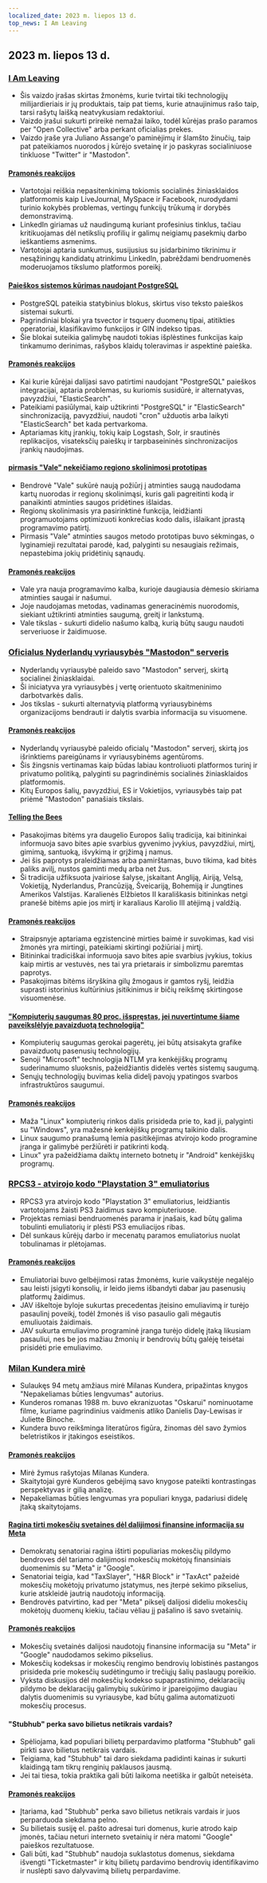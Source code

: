 ```yaml
---
localized_date: 2023 m. liepos 13 d.
top_news: I Am Leaving
---
```


## 2023 m. liepos 13 d.

### [I Am Leaving](https://briefs.video/videos/i-am-leaving/)

- Šis vaizdo įrašas skirtas žmonėms, kurie tvirtai tiki technologijų milijardieriais ir jų produktais, taip pat tiems, kurie atnaujinimus rašo taip, tarsi rašytų laišką neatvykusiam redaktoriui.
- Vaizdo įrašui sukurti prireikė nemažai laiko, todėl kūrėjas prašo paramos per "Open Collective" arba perkant oficialias prekes.
- Vaizdo įraše yra Juliano Assange'o paminėjimų ir šlamšto žinučių, taip pat pateikiamos nuorodos į kūrėjo svetainę ir jo paskyras socialiniuose tinkluose "Twitter" ir "Mastodon".

#### [Pramonės reakcijos](http://news.ycombinator.com/item?id=36691867)

- Vartotojai reiškia nepasitenkinimą tokiomis socialinės žiniasklaidos platformomis kaip LiveJournal, MySpace ir Facebook, nurodydami turinio kokybės problemas, vertingų funkcijų trūkumą ir dorybės demonstravimą.
- LinkedIn giriamas už naudingumą kuriant profesinius tinklus, tačiau kritikuojamas dėl netikslių profilių ir galimų neigiamų pasekmių darbo ieškantiems asmenims.
- Vartotojai aptaria sunkumus, susijusius su įsidarbinimo tikrinimu ir nesąžiningų kandidatų atrinkimu LinkedIn, pabrėždami bendruomenės moderuojamos tikslumo platformos poreikį.

#### [Paieškos sistemos kūrimas naudojant PostgreSQL](https://xata.io/blog/postgres-full-text-search-engine)

- PostgreSQL pateikia statybinius blokus, skirtus viso teksto paieškos sistemai sukurti.
- Pagrindiniai blokai yra tsvector ir tsquery duomenų tipai, atitikties operatoriai, klasifikavimo funkcijos ir GIN indekso tipas.
- Šie blokai suteikia galimybę naudoti tokias išplėstines funkcijas kaip tinkamumo derinimas, rašybos klaidų toleravimas ir aspektinė paieška.

#### [Pramonės reakcijos](http://news.ycombinator.com/item?id=36699016)

- Kai kurie kūrėjai dalijasi savo patirtimi naudojant "PostgreSQL" paieškos integracijai, aptaria problemas, su kuriomis susidūrė, ir alternatyvas, pavyzdžiui, "ElasticSearch".
- Pateikiami pasiūlymai, kaip užtikrinti "PostgreSQL" ir "ElasticSearch" sinchronizaciją, pavyzdžiui, naudoti "cron" užduotis arba laikyti "ElasticSearch" bet kada pertvarkoma.
- Aptariamas kitų įrankių, tokių kaip Logstash, Solr, ir srautinės replikacijos, visateksčių paieškų ir tarpbaseininės sinchronizacijos įrankių naudojimas.

#### [pirmasis "Vale" nekeičiamo regiono skolinimosi prototipas](https://verdagon.dev/blog/first-regions-prototype)

- Bendrovė "Vale" sukūrė naują požiūrį į atminties saugą naudodama kartų nuorodas ir regionų skolinimąsi, kuris gali pagreitinti kodą ir panaikinti atminties saugos pridėtines išlaidas.
- Regionų skolinimasis yra pasirinktinė funkcija, leidžianti programuotojams optimizuoti konkrečias kodo dalis, išlaikant įprastą programavimo patirtį.
- Pirmasis "Vale" atminties saugos metodo prototipas buvo sėkmingas, o lyginamieji rezultatai parodė, kad, palyginti su nesaugiais režimais, nepastebima jokių pridėtinių sąnaudų.

#### [Pramonės reakcijos](http://news.ycombinator.com/item?id=36690556)

- Vale yra nauja programavimo kalba, kurioje daugiausia dėmesio skiriama atminties saugai ir našumui.
- Joje naudojamas metodas, vadinamas generacinėmis nuorodomis, siekiant užtikrinti atminties saugumą, greitį ir lankstumą.
- Vale tikslas - sukurti didelio našumo kalbą, kurią būtų saugu naudoti serveriuose ir žaidimuose.

### [Oficialus Nyderlandų vyriausybės "Mastodon" serveris](https://social.overheid.nl/@avhuffelen/110700825255524685)

- Nyderlandų vyriausybė paleido savo "Mastodon" serverį, skirtą socialinei žiniasklaidai.
- Ši iniciatyva yra vyriausybės į vertę orientuoto skaitmeninimo darbotvarkės dalis.
- Jos tikslas - sukurti alternatyvią platformą vyriausybinėms organizacijoms bendrauti ir dalytis svarbia informacija su visuomene.

#### [Pramonės reakcijos](http://news.ycombinator.com/item?id=36695635)

- Nyderlandų vyriausybė paleido oficialų "Mastodon" serverį, skirtą jos išrinktiems pareigūnams ir vyriausybinėms agentūroms.
- Šis žingsnis vertinamas kaip būdas labiau kontroliuoti platformos turinį ir privatumo politiką, palyginti su pagrindinėmis socialinės žiniasklaidos platformomis.
- Kitų Europos šalių, pavyzdžiui, ES ir Vokietijos, vyriausybės taip pat priėmė "Mastodon" panašiais tikslais.

#### [Telling the Bees](https://en.wikipedia.org/wiki/Telling_the_bees)

- Pasakojimas bitėms yra daugelio Europos šalių tradicija, kai bitininkai informuoja savo bites apie svarbius gyvenimo įvykius, pavyzdžiui, mirtį, gimimą, santuoką, išvykimą ir grįžimą į namus.
- Jei šis paprotys praleidžiamas arba pamirštamas, buvo tikima, kad bitės paliks avilį, nustos gaminti medų arba net žus.
- Ši tradicija užfiksuota įvairiose šalyse, įskaitant Angliją, Airiją, Velsą, Vokietiją, Nyderlandus, Prancūziją, Šveicariją, Bohemiją ir Jungtines Amerikos Valstijas. Karalienės Elžbietos II karališkasis bitininkas netgi pranešė bitėms apie jos mirtį ir karaliaus Karolio III atėjimą į valdžią.

#### [Pramonės reakcijos](http://news.ycombinator.com/item?id=36699327)

- Straipsnyje aptariama egzistencinė mirties baimė ir suvokimas, kad visi žmonės yra mirtingi, pateikiami skirtingi požiūriai į mirtį.
- Bitininkai tradiciškai informuoja savo bites apie svarbius įvykius, tokius kaip mirtis ar vestuvės, nes tai yra prietarais ir simbolizmu paremtas paprotys.
- Pasakojimas bitėms išryškina gilų žmogaus ir gamtos ryšį, leidžia suprasti istorinius kultūrinius įsitikinimus ir bičių reikšmę skirtingose visuomenėse.

#### ["Kompiuterių saugumas 80 proc. išspręstas, jei nuvertintume šiame paveikslėlyje pavaizduotą technologiją"](https://twitter.com/matthew_d_green/status/1679135426806784004)

- Kompiuterių saugumas gerokai pagerėtų, jei būtų atsisakyta grafike pavaizduotų pasenusių technologijų.
- Senoji "Microsoft" technologija NTLM yra kenkėjiškų programų suderinamumo sluoksnis, pažeidžiantis didelės vertės sistemų saugumą.
- Senųjų technologijų buvimas kelia didelį pavojų ypatingos svarbos infrastruktūros saugumui.

#### [Pramonės reakcijos](http://news.ycombinator.com/item?id=36696127)

- Maža "Linux" kompiuterių rinkos dalis prisideda prie to, kad ji, palyginti su "Windows", yra mažesnė kenkėjiškų programų taikinio dalis.
- Linux saugumo pranašumą lemia pasitikėjimas atvirojo kodo programine įranga ir galimybė peržiūrėti ir patikrinti kodą.
- Linux" yra pažeidžiama daiktų interneto botnetų ir "Android" kenkėjiškų programų.

### [RPCS3 - atvirojo kodo "Playstation 3" emuliatorius](https://rpcs3.net/)

- RPCS3 yra atvirojo kodo "Playstation 3" emuliatorius, leidžiantis vartotojams žaisti PS3 žaidimus savo kompiuteriuose.
- Projektas remiasi bendruomenės parama ir įnašais, kad būtų galima tobulinti emuliatorių ir plėsti PS3 emuliacijos ribas.
- Dėl sunkaus kūrėjų darbo ir mecenatų paramos emuliatorius nuolat tobulinamas ir plėtojamas.

#### [Pramonės reakcijos](http://news.ycombinator.com/item?id=36690498)

- Emuliatoriai buvo gelbėjimosi ratas žmonėms, kurie vaikystėje negalėjo sau leisti įsigyti konsolių, ir leido jiems išbandyti dabar jau pasenusių platformų žaidimus.
- JAV iškeltoje byloje sukurtas precedentas įteisino emuliavimą ir turėjo pasaulinį poveikį, todėl žmonės iš viso pasaulio gali mėgautis emuliuotais žaidimais.
- JAV sukurta emuliavimo programinė įranga turėjo didelę įtaką likusiam pasauliui, nes be jos mažiau žmonių ir bendrovių būtų galėję teisėtai prisidėti prie emuliavimo.

### [Milan Kundera mirė](https://variety.com/2023/film/global/milan-kundera-the-unbearable-lightness-of-being-dies-dead-1235667595/)

- Sulaukęs 94 metų amžiaus mirė Milanas Kundera, pripažintas knygos "Nepakeliamas būties lengvumas" autorius.
- Kunderos romanas 1988 m. buvo ekranizuotas "Oskarui" nominuotame filme, kuriame pagrindinius vaidmenis atliko Danielis Day-Lewisas ir Juliette Binoche.
- Kundera buvo reikšminga literatūros figūra, žinomas dėl savo žymios beletristikos ir įtakingos eseistikos.

#### [Pramonės reakcijos](http://news.ycombinator.com/item?id=36692962)

- Mirė žymus rašytojas Milanas Kundera.
- Skaitytojai gyrė Kunderos gebėjimą savo knygose pateikti kontrastingas perspektyvas ir gilią analizę.
- Nepakeliamas būties lengvumas yra populiari knyga, padariusi didelę įtaką skaitytojams.

#### [Ragina tirti mokesčių svetaines dėl dalijimosi finansine informacija su Meta](https://www.theverge.com/2023/7/12/23791496/meta-google-tax-filing-warren-sanders-pixel)

- Demokratų senatoriai ragina ištirti populiarias mokesčių pildymo bendroves dėl tariamo dalijimosi mokesčių mokėtojų finansiniais duomenimis su "Meta" ir "Google".
- Senatoriai teigia, kad "TaxSlayer", "H&R Block" ir "TaxAct" pažeidė mokesčių mokėtojų privatumo įstatymus, nes įterpė sekimo pikselius, kurie atskleidė jautrią naudotojų informaciją.
- Bendrovės patvirtino, kad per "Meta" pikselį dalijosi dideliu mokesčių mokėtojų duomenų kiekiu, tačiau vėliau jį pašalino iš savo svetainių.

#### [Pramonės reakcijos](http://news.ycombinator.com/item?id=36693994)

- Mokesčių svetainės dalijosi naudotojų finansine informacija su "Meta" ir "Google" naudodamos sekimo pikselius.
- Mokesčių kodeksas ir mokesčių rengimo bendrovių lobistinės pastangos prisideda prie mokesčių sudėtingumo ir trečiųjų šalių paslaugų poreikio.
- Vyksta diskusijos dėl mokesčių kodekso supaprastinimo, deklaracijų pildymo be deklaracijų galimybių sukūrimo ir įpareigojimo daugiau dalytis duomenimis su vyriausybe, kad būtų galima automatizuoti mokesčių procesus.

#### "Stubhub" perka savo bilietus netikrais vardais?

- Spėliojama, kad populiari bilietų perpardavimo platforma "Stubhub" gali pirkti savo bilietus netikrais vardais.
- Teigiama, kad "Stubhub" tai daro siekdama padidinti kainas ir sukurti klaidingą tam tikrų renginių paklausos jausmą.
- Jei tai tiesa, tokia praktika gali būti laikoma neetiška ir galbūt neteisėta.

#### [Pramonės reakcijos](http://news.ycombinator.com/item?id=36695633)

- Įtariama, kad "Stubhub" perka savo bilietus netikrais vardais ir juos perparduoda siekdama pelno.
- Su bilietais susiję el. pašto adresai turi domenus, kurie atrodo kaip įmonės, tačiau neturi interneto svetainių ir nėra matomi "Google" paieškos rezultatuose.
- Gali būti, kad "Stubhub" naudoja suklastotus domenus, siekdama išvengti "Ticketmaster" ir kitų bilietų pardavimo bendrovių identifikavimo ir nuslėpti savo dalyvavimą bilietų perpardavime.
